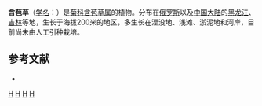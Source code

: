 {{Speciesbox
| taxon = Symphyllocarpus exilis
| binomial_authority = Maxim.
}}

'''含苞草'''（[[学名|学名]]：{{lang|la|''Symphyllocarpus exilis''}}）是[[菊科|菊科]][[含苞草属|含苞草属]]的植物。分布在[[俄罗斯|俄罗斯]]以及[[中国大陆|中国大陆]]的[[黑龙江|黑龙江]]、[[吉林|吉林]]等地，生长于海拔200米的地区，多生长在湮没地、浅滩、淤泥地和河岸，目前尚未由人工引种栽培。

== 参考文献 ==
<div class="references-small">
* {{cite web| url =http://www.bioinfo.cn/db05/KmzwSpecies.php?action=view&id=3463| title =含苞草| work =《中国高等植物数据库全库》| publisher =中国科学院微生物研究所| author =昆明植物研究所| accessdate =2009-02-25| deadurl =yes| archiveurl =https://web.archive.org/web/20160305072333/http://www.bioinfo.cn/db05/KmzwSpecies.php?action=view&id=3463| archivedate =2016-03-05}}
</div>
{{Taxonbar|from=Q10918528}}

[[Category:合苞草属|H]]
[[Category:俄羅斯植物|H]]
[[Category:黑龙江植物|H]]
[[Category:吉林植物|H]]


{{植物小作品}}